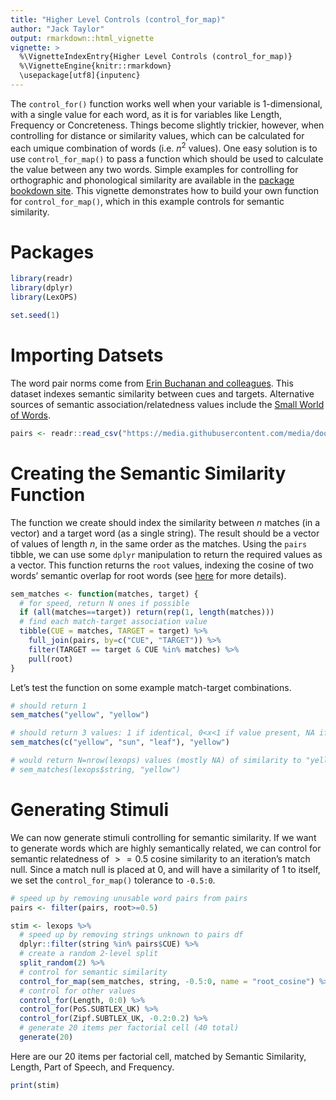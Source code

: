 ```yaml
---
title: "Higher Level Controls (control_for_map)"
author: "Jack Taylor"
output: rmarkdown::html_vignette
vignette: >
  %\VignetteIndexEntry{Higher Level Controls (control_for_map)}
  %\VignetteEngine{knitr::rmarkdown}
  \usepackage[utf8]{inputenc}
---
```


The `control_for()` function works well when your variable is 1-dimensional, with a single value for each word, as it is for variables like Length, Frequency or Concreteness. Things become slightly trickier, however, when controlling for distance or similarity values, which can be calculated for each umique combination of words (i.e. $n^2$ values). One easy solution is to use `control_for_map()` to pass a function which should be used to calculate the value between any two words. Simple examples for controlling for orthographic and phonological similarity are available in the [package bookdown site](https://jackedtaylor.github.io/LexOPSdocs/advanced-stimulus-generation.html#map-functions-as-controls). This vignette demonstrates how to build your own function for `control_for_map()`, which in this example controls for semantic similarity.

# Packages

```r
library(readr)
library(dplyr)
library(LexOPS)
```

```r
set.seed(1)
```

# Importing Datsets

The word pair norms come from [Erin Buchanan and colleagues](https://doomlab.shinyapps.io/double_words/). This dataset indexes semantic similarity between cues and targets. Alternative sources of semantic association/relatedness values include the [Small World of Words](https://smallworldofwords.org/en/project).

```r
pairs <- readr::read_csv("https://media.githubusercontent.com/media/doomlab/shiny-server/master/wn_double/double_words.csv")
```

# Creating the Semantic Similarity Function

The function we create should index the similarity between $n$ matches (in a vector) and a target word (as a single string). The result should be a vector of values of length $n$, in the same order as the matches. Using the `pairs` tibble, we can use some `dplyr` manipulation to return the required values as a vector. This function returns the `root` values, indexing the cosine of two words' semantic overlap for root words (see [here](https://doomlab.shinyapps.io/double_words/) for more details).

```r
sem_matches <- function(matches, target) {
  # for speed, return N ones if possible
  if (all(matches==target)) return(rep(1, length(matches)))
  # find each match-target association value
  tibble(CUE = matches, TARGET = target) %>%
    full_join(pairs, by=c("CUE", "TARGET")) %>%
    filter(TARGET == target & CUE %in% matches) %>%
    pull(root)
}
```

Let's test the function on some example match-target combinations.

```r
# should return 1
sem_matches("yellow", "yellow")

# should return 3 values: 1 if identical, 0<x<1 if value present, NA if missing
sem_matches(c("yellow", "sun", "leaf"), "yellow")

# would return N=nrow(lexops) values (mostly NA) of similarity to "yellow"
# sem_matches(lexops$string, "yellow")
```

# Generating Stimuli

We can now generate stimuli controlling for semantic similarity. If we want to generate words which are highly semantically related, we can control for semantic relatedness of $>=0.5$ cosine similarity to an iteration's match null. Since a match null is placed at 0, and will have a similarity of 1 to itself, we set the `control_for_map()` tolerance to `-0.5:0`.

```r
# speed up by removing unusable word pairs from pairs
pairs <- filter(pairs, root>=0.5)

stim <- lexops %>%
  # speed up by removing strings unknown to pairs df
  dplyr::filter(string %in% pairs$CUE) %>%
  # create a random 2-level split
  split_random(2) %>%
  # control for semantic similarity
  control_for_map(sem_matches, string, -0.5:0, name = "root_cosine") %>%
  # control for other values
  control_for(Length, 0:0) %>%
  control_for(PoS.SUBTLEX_UK) %>%
  control_for(Zipf.SUBTLEX_UK, -0.2:0.2) %>%
  # generate 20 items per factorial cell (40 total)
  generate(20)
```

Here are our 20 items per factorial cell, matched by Semantic Similarity, Length, Part of Speech, and Frequency.

```r
print(stim)
```
